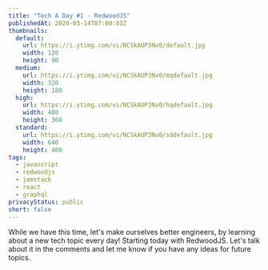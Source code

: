 ```yaml
---
title: "Tech A Day #1 - RedwoodJS"
publishedAt: 2020-03-14T07:00:03Z
thumbnails:
  default:
    url: https://i.ytimg.com/vi/NCSkAUP3Nv0/default.jpg
    width: 120
    height: 90
  medium:
    url: https://i.ytimg.com/vi/NCSkAUP3Nv0/mqdefault.jpg
    width: 320
    height: 180
  high:
    url: https://i.ytimg.com/vi/NCSkAUP3Nv0/hqdefault.jpg
    width: 480
    height: 360
  standard:
    url: https://i.ytimg.com/vi/NCSkAUP3Nv0/sddefault.jpg
    width: 640
    height: 480
tags:
  - javascript
  - redwoodjs
  - jamstack
  - react
  - graphql
privacyStatus: public
short: false
---
```

  
While we have this time, let's make ourselves better engineers, by learning about a new tech topic every day! Starting today with RedwoodJS. Let's talk about it in the comments and let me know if you have any ideas for future topics. 
